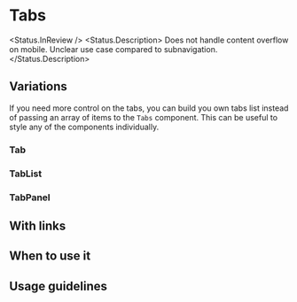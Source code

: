 
# Tabs

<Status.InReview />
<Status.Description>
  Does not handle content overflow on mobile. Unclear use case compared to
  subnavigation.
</Status.Description>

<Story id="components-tabs--base" />

<Props />

## Variations

If you need more control on the tabs, you can build you own tabs list instead of passing an array of items to the `Tabs` component. This can be useful to style any of the components individually.

<Story id="components-tabs--controlled-state" />

### Tab

<Props of={Tab} />

### TabList

<Props of={TabList} />

### TabPanel

<Props of={TabPanel} />

## With links

<Story id="components-tabs--links" />

## When to use it

## Usage guidelines
